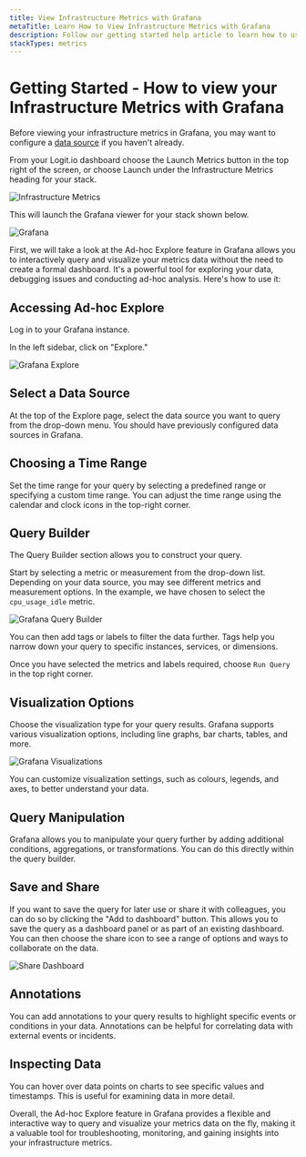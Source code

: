 ```yaml
---
title: View Infrastructure Metrics with Grafana
metaTitle: Learn How to View Infrastructure Metrics with Grafana
description: Follow our getting started help article to learn how to use Grafana to effectively view your metrics in Logit.io.
stackTypes: metrics
---
```


# Getting Started - How to view your Infrastructure Metrics with Grafana

Before viewing your infrastructure metrics in Grafana, you may want to 
configure a [data source](/integrations/) if you haven't already.

From your Logit.io dashboard choose the Launch Metrics button in the top right of 
the screen, or choose Launch under the Infrastructure Metrics heading for your stack.

![Infrastructure Metrics](@/images/help/infrastructure-metrics/infrastructure-metrics(1).png)

This will launch the Grafana viewer for your stack shown below.

![Grafana](@/images/help/infrastructure-metrics/grafana.png)

First, we will take a look at the Ad-hoc Explore feature in Grafana allows 
you to interactively query and visualize your metrics data without the need 
to create a formal dashboard. It's a powerful tool for exploring your data, 
debugging issues and conducting ad-hoc analysis. Here's how to use it:

## Accessing Ad-hoc Explore

Log in to your Grafana instance.

In the left sidebar, click on "Explore."

![Grafana Explore](@/images/help/infrastructure-metrics/explore.png)

## Select a Data Source

At the top of the Explore page, select the data source you want to query from 
the drop-down menu. You should have previously configured data sources in Grafana.

## Choosing a Time Range

Set the time range for your query by selecting a predefined range or 
specifying a custom time range. You can adjust the time range using 
the calendar and clock icons in the top-right corner.

## Query Builder

The Query Builder section allows you to construct your query.

Start by selecting a metric or measurement from the drop-down list. 
Depending on your data source, you may see different metrics and 
measurement options. In the example, we have chosen to 
select the `cpu_usage_idle` metric.

![Grafana Query Builder](@/images/help/infrastructure-metrics/query-builder.png)

You can then add tags or labels to filter the data further. Tags help you 
narrow down your query to specific instances, services, or dimensions.

Once you have selected the metrics and labels required, 
choose `Run Query` in the top right corner.

## Visualization Options

Choose the visualization type for your query results. Grafana supports 
various visualization options, including line graphs, bar charts, tables, and more.

![Grafana Visualizations](@/images/help/infrastructure-metrics/grafana-visualizations.png)

You can customize visualization settings, such as colours, legends, 
and axes, to better understand your data.

## Query Manipulation

Grafana allows you to manipulate your query further by adding 
additional conditions, aggregations, or transformations. You 
can do this directly within the query builder.

## Save and Share

If you want to save the query for later use or share it with 
colleagues, you can do so by clicking the "Add to dashboard" 
button. This allows you to save the query as a dashboard panel 
or as part of an existing dashboard. You can then choose the 
share icon to see a range of options and ways to collaborate on the data.

![Share Dashboard](@/images/help/infrastructure-metrics/share-dashboard.png)

## Annotations

You can add annotations to your query results to highlight specific 
events or conditions in your data. Annotations can be helpful 
for correlating data with external events or incidents.

## Inspecting Data

You can hover over data points on charts to see specific values and 
timestamps. This is useful for examining data in more detail.

Overall, the Ad-hoc Explore feature in Grafana provides a flexible 
and interactive way to query and visualize your metrics data on the 
fly, making it a valuable tool for troubleshooting, monitoring, and 
gaining insights into your infrastructure metrics.